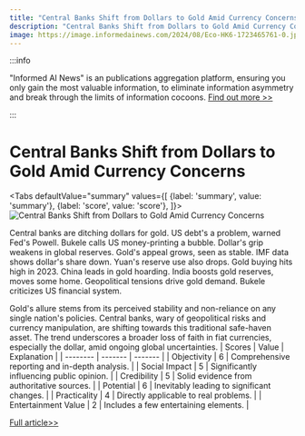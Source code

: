```yaml
---
title: "Central Banks Shift from Dollars to Gold Amid Currency Concerns"
description: "Central Banks Shift from Dollars to Gold Amid Currency Concerns"
image: https://image.informedainews.com/2024/08/Eco-HK6-1723465761-0.jpg
---
```



:::info

"Informed AI News" is an publications aggregation platform, ensuring you only gain the most valuable information, to eliminate information asymmetry and break through the limits of information cocoons.  [Find out more >>](/)

:::

# Central Banks Shift from Dollars to Gold Amid Currency Concerns


<Tabs
	defaultValue="summary"
	values={[
	{label: 'summary', value: 'summary'},
	{label: 'score', value: 'score'},
]}>
<TabItem value="summary">
<img
  src="https://image.informedainews.com/2024/08/Eco-HK6-1723465761-0.jpg"
  alt="Central Banks Shift from Dollars to Gold Amid Currency Concerns"
/>



Central banks are ditching dollars for gold. US debt's a problem, warned Fed's Powell. Bukele calls US money-printing a bubble. Dollar's grip weakens in global reserves. Gold's appeal grows, seen as stable. IMF data shows dollar's share down. Yuan's reserve use also drops. Gold buying hits high in 2023. China leads in gold hoarding. India boosts gold reserves, moves some home. Geopolitical tensions drive gold demand. Bukele criticizes US financial system.

Gold's allure stems from its perceived stability and non-reliance on any single nation's policies. Central banks, wary of geopolitical risks and currency manipulation, are shifting towards this traditional safe-haven asset. The trend underscores a broader loss of faith in fiat currencies, especially the dollar, amid ongoing global uncertainties.
</TabItem>
<TabItem value="score">
	| Scores     | Value   | Explanation |
	| -------- | ------- | ------- |
	| Objectivity  | 6    | Comprehensive reporting and in-depth analysis.    |
	| Social Impact | 5     | Significantly influencing public opinion.    |
	| Credibility    | 5    | Solid evidence from authoritative sources.    |
	| Potential    | 6    | Inevitably leading to significant changes.    |
	| Practicality    | 4    | Directly applicable to real problems.    |
	| Entertainment Value    | 2    | Includes a few entertaining elements.    |
</TabItem>
</Tabs>

[Full article>>](https://sputniknews.com/20240811/fiat-currency-apocalypse-approaches-as-central-banks-dump-dollars-for-gold-1119725075.html)
